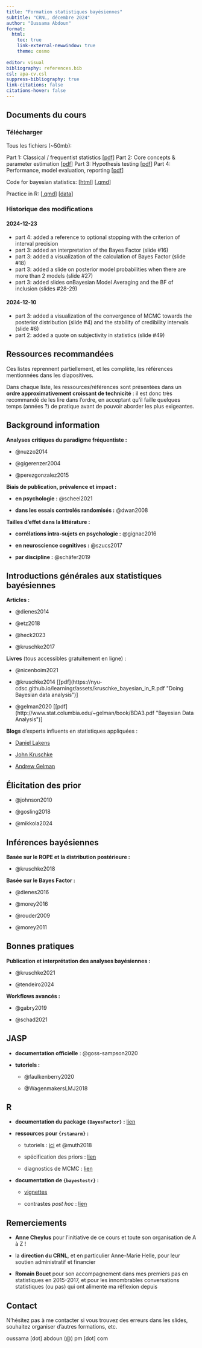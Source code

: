```yaml
---
title: "Formation statistiques bayésiennes"
subtitle: "CRNL, décembre 2024"
author: "Oussama Abdoun"
format: 
  html:
    toc: true
    link-external-newwindow: true
    theme: cosmo
    
editor: visual
bibliography: references.bib
csl: apa-cv.csl
suppress-bibliography: true
link-citations: false
citations-hover: false
---
```


## Documents du cours

### Télécharger

Tous les fichiers (\~50mb):

Part 1: Classical / frequentist statistics \[[pdf](https://ousabd.github.io/stats-bayes/pdf/BayesStats_CRNL2024_1of4.pdf)\] 
Part 2: Core concepts & parameter estimation \[[pdf](https://ousabd.github.io/stats-bayes/pdf/BayesStats_CRNL2024_2of4.pdf)\] 
Part 3: Hypothesis testing \[[pdf](https://ousabd.github.io/stats-bayes/pdf/BayesStats_CRNL2024_3of4.pdf)\] 
Part 4: Performance, model evaluation, reporting \[[pdf](https://ousabd.github.io/stats-bayes/pdf/BayesStats_CRNL2024_4of4.pdf)\]

Code for bayesian statistics: \[[html](https://ousabd.github.io/stats-bayes/code/BayesStats_code.html)\] \[[.qmd](https://ousabd.github.io/stats-bayes/code/BayesStats_code.qmd)\]

Practice in R: \[[.qmd](https://ousabd.github.io/stats-bayes/code/BayesStats_practical-R.qmd)\] \[[data](https://ousabd.github.io/stats-bayes/code/data/BayesStats_practical-R_data.zip)\]



### Historique des modifications

#### 2024-12-23

-   part 4: added a reference to optional stopping with the criterion of interval precision
-   part 3: added an interpretation of the Bayes Factor (slide #16)
-   part 3: added a visualization of the calculation of Bayes Factor (slide #18)
-   part 3: added a slide on posterior model probabilities when there are more than 2 models (slide #27)
-   part 3: added slides onBayesian Model Averaging and the BF of inclusion (slides #28-29)

#### 2024-12-10

-   part 3: added a visualization of the convergence of MCMC towards the posterior distribution (slide #4) and the stability of credibility intervals (slide #6)
-   part 2: added a quote on subjectivity in statistics (slide #49)

## Ressources recommandées

Ces listes reprennent partiellement, et les complète, les références mentionnées dans les diapositives.

Dans chaque liste, les ressources/références sont présentées dans un **ordre approximativement croissant de technicité** : il est donc très recommandé de les lire dans l'ordre, en acceptant qu'il faille quelques temps (années ?) de pratique avant de pouvoir aborder les plus exigeantes.

::: panel-tabset
## Background information

**Analyses critiques du paradigme fréquentiste :**

-   @nuzzo2014

-   @gigerenzer2004

-   @perezgonzalez2015

**Biais de publication, prévalence et impact :**

-   **en psychologie :** @scheel2021

-   **dans les essais controlés randomisés :** @dwan2008

**Tailles d'effet dans la littérature :**

-   **corrélations intra-sujets en psychologie :** @gignac2016

-   **en neuroscience cognitives :** @szucs2017

-   **par discipline :** @schäfer2019

## Introductions générales aux statistiques bayésiennes

**Articles :**

-   @dienes2014

-   @etz2018

-   @heck2023

-   @kruschke2017

**Livres** (tous accessibles gratuitement en ligne) :

-   @nicenboim2021

-   @kruschke2014 [[pdf](https://nyu-cdsc.github.io/learningr/assets/kruschke_bayesian_in_R.pdf "Doing Bayesian data analysis")]

-   @gelman2020 [[pdf](http://www.stat.columbia.edu/~gelman/book/BDA3.pdf "Bayesian Data Analysis")]

**Blogs** d'experts influents en statistiques appliquées :

-   [Daniel Lakens](https://daniellakens.blogspot.com "The 20% Statistician")

-   [John Kruschke](https://doingbayesiandataanalysis.blogspot.com "Doing Bayesian data analysis")

-   [Andrew Gelman](https://statmodeling.stat.columbia.edu/category/bayesian-statistics/ "Statistical Modeling, Causal Inference, and Social Science")

## Élicitation des prior

-   @johnson2010

-   @gosling2018

-   @mikkola2024

## Inférences bayésiennes

**Basée sur le ROPE et la distribution postérieure :**

-   @kruschke2018

**Basée sur le Bayes Factor :**

-   @dienes2016

-   @morey2016

-   @rouder2009

-   @morey2011

## Bonnes pratiques

**Publication et interprétation des analyses bayésiennes :**

-   @kruschke2021

-   @tendeiro2024

**Workflows avancés :**

-   @gabry2019

-   @schad2021

## JASP

-   **documentation officielle** : @goss-sampson2020

<!-- -->

-   **tutoriels :**

    -   @faulkenberry2020

    -   @WagenmakersLMJ2018

## R

-   **documentation du package `{BayesFactor}` :** [lien](https://cran.r-project.org/web/packages/BayesFactor/vignettes/manual.html "Using the ‘BayesFactor’ package, version 0.9.2+")

-   **ressources pour `{rstanarm}` :**

    -   tutoriels : [ici](https://cran.r-project.org/web/packages/rstanarm/vignettes/rstanarm.html "How to Use the rstanarm Package") et @muth2018

    -   spécification des priors : [lien](https://mc-stan.org/rstanarm/articles/priors.html "Prior Distributions for rstanarm Models")

    -   diagnostics de MCMC : [lien](https://mc-stan.org/bayesplot/articles/visual-mcmc-diagnostics.html#general-mcmc-diagnostics "Visual MCMC diagnostics using the bayesplot package")

-   **documentation de `{bayestestr}` :**

    -   [vignettes](https://easystats.github.io/bayestestR/articles/)

    -   contrastes *post hoc* : [lien](https://easystats.github.io/blog/posts/bayestestr_emmeans/ "Testing Contrasts from Bayesian Models with 'emmeans' and 'bayestestR'")
:::

## Remerciements

-   **Anne Cheylus** pour l'initiative de ce cours et toute son organisation de A à Z !

-   la **direction du CRNL**, et en particulier Anne-Marie Helle, pour leur soutien administratif et financier

-   **Romain Bouet** pour son accompagnement dans mes premiers pas en statistiques en 2015-2017, et pour les innombrables conversations statistiques (ou pas) qui ont alimenté ma réflexion depuis

## Contact

N'hésitez pas à me contacter si vous trouvez des erreurs dans les slides, souhaitez organiser d'autres formations, etc.

oussama \[dot\] abdoun (\@) pm \[dot\] com
